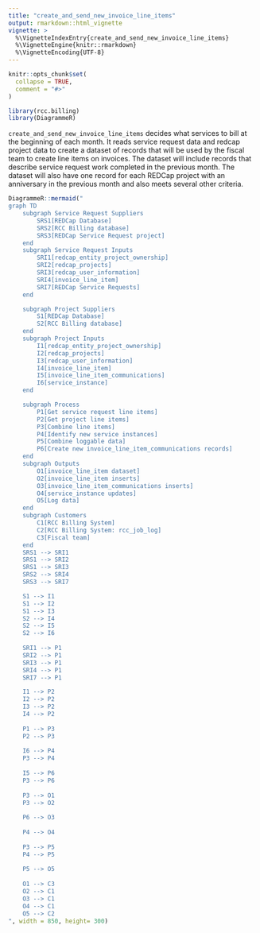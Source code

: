 ```yaml
---
title: "create_and_send_new_invoice_line_items"
output: rmarkdown::html_vignette
vignette: >
  %\VignetteIndexEntry{create_and_send_new_invoice_line_items}
  %\VignetteEngine{knitr::rmarkdown}
  %\VignetteEncoding{UTF-8}
---
```


```r
knitr::opts_chunk$set(
  collapse = TRUE,
  comment = "#>"
)
```

```r
library(rcc.billing)
library(DiagrammeR)
```

`create_and_send_new_invoice_line_items` decides what services to bill at the beginning of each month. It reads service request data and redcap project data to create a dataset of records that will be used by the fiscal team to create line items on invoices. The dataset will include records that describe service request work completed in the previous month. The dataset will also have one record for each REDCap project with an anniversary in the previous month and also meets several other criteria.

```r
DiagrammeR::mermaid("
graph TD
    subgraph Service Request Suppliers
        SRS1[REDCap Database]
        SRS2[RCC Billing database]
        SRS3[REDCap Service Request project]
    end
    subgraph Service Request Inputs
        SRI1[redcap_entity_project_ownership]
        SRI2[redcap_projects]
        SRI3[redcap_user_information]
        SRI4[invoice_line_item]
        SRI7[REDCap Service Requests]
    end

    subgraph Project Suppliers
        S1[REDCap Database]
        S2[RCC Billing database]
    end
    subgraph Project Inputs
        I1[redcap_entity_project_ownership]
        I2[redcap_projects]
        I3[redcap_user_information]
        I4[invoice_line_item]
        I5[invoice_line_item_communications]
        I6[service_instance]
    end

    subgraph Process
        P1[Get service request line items]
        P2[Get project line items]
        P3[Combine line items]
        P4[Identify new service instances]
        P5[Combine loggable data]
        P6[Create new invoice_line_item_communications records]
    end
    subgraph Outputs
        O1[invoice_line_item dataset]
        O2[invoice_line_item inserts]
        O3[invoice_line_item_communications inserts]
        O4[service_instance updates]
        O5[Log data]
    end
    subgraph Customers
        C1[RCC Billing System]
        C2[RCC Billing System: rcc_job_log]
        C3[Fiscal team]
    end
    SRS1 --> SRI1
    SRS1 --> SRI2
    SRS1 --> SRI3
    SRS2 --> SRI4
    SRS3 --> SRI7

    S1 --> I1
    S1 --> I2
    S1 --> I3
    S2 --> I4
    S2 --> I5
    S2 --> I6
    
    SRI1 --> P1
    SRI2 --> P1
    SRI3 --> P1
    SRI4 --> P1
    SRI7 --> P1

    I1 --> P2
    I2 --> P2
    I3 --> P2
    I4 --> P2
    
    P1 --> P3
    P2 --> P3
    
    I6 --> P4
    P3 --> P4
    
    I5 --> P6
    P3 --> P6
    
    P3 --> O1
    P3 --> O2
    
    P6 --> O3
    
    P4 --> O4
    
    P3 --> P5
    P4 --> P5
    
    P5 --> O5
    
    O1 --> C3
    O2 --> C1
    O3 --> C1
    O4 --> C1
    O5 --> C2
", width = 850, height= 300)
```
